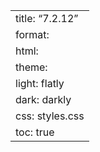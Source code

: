---
title: "7.2.12"
format:
    html:
        theme:
            light: flatly
            dark: darkly
        css: styles.css
        toc: true
---